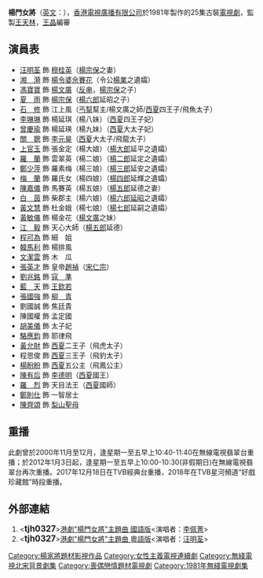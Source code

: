 {{Otheruses|楊門女將}}
{{無綫劇集 
| 中文劇名= 楊門女將
| 英文劇名= {{lang|en|Young's Female Warrior}}
| 圖像=楊門女將 (1981年劇集).jpg
| 製作年份= 1981年
| 海外推出日期=
| 海外推出國家=
| 翡翠台首播日期=1981年7月27日－1981年8月28日
| 翡翠台首播時間=逢星期一至五 20:30-21:30
| 製作公司= [[香港|香港]][[電視廣播有限公司|電視廣播有限公司]] 
| 監製=[[王天林|王天林]]
| 編審=[[王晶|王　晶]]
| 編導=[[杜琪峰|杜琪峰]]
| 製作統籌=
| 編劇=[[王晶|王　晶]]、[[譚嬣|譚　嬣]]、[[曾淑娟|曾淑娟]]、[[羅錦輝|羅錦輝]]
| 集數= 25
| 劇種= 古裝
| 外景=[[香港|香港]]
| 主演=[[汪明荃|汪明荃]]、[[馮寶寶|馮寶寶]]、[[石修|石　修]]、[[湘漪|湘　漪]]
| 主題曲=楊門女將
| 作曲=
| 填詞=
| 主唱=[[汪明荃|汪明荃]]
| 插曲=
| 網頁=
| 備註=
}}
'''楊門女將'''（[[英語|英文]]：{{lang|en|Young's Female Warrior}}），[[香港|香港]][[電視廣播有限公司|電視廣播有限公司]]於1981年製作的25集古裝[[電視劇|電視劇]]，監製[[王天林|王天林]]，[[王晶|王晶]]編審

==演員表==
*[[汪明荃|汪明荃]] 飾 [[穆桂英|穆桂英]]（[[楊宗保|楊宗保]]之妻）
*[[湘漪|湘　漪]] 飾 [[楊令婆|楊令婆]][[佘太君|佘賽花]]（令公[[楊業|楊業]]之遺孀）
*[[馮寶寶|馮寶寶]] 飾 [[楊文廣|楊文廣]]（[[反串|反串]]，[[楊宗保|楊宗保]]之子）
*[[夏雨_(香港)|夏　雨]] 飾 [[楊宗保|楊宗保]]（[[楊六郎|楊六郎]]延昭之子）
*[[石修|石　修]] 飾 江上風（[[丐幫|丐幫]]幫主/楊文廣之師/[[西夏|西夏]]四王子/飛魚太子）
*[[李琳琳|李琳琳]] 飾 楊延琪（楊八妹）（[[西夏|西夏]]四王子妃）
*[[曾慶瑜|曾慶瑜]] 飾 楊延瑛（楊九妹）（[[西夏|西夏]]大太子妃）
*[[關聰|關　聰]] 飾 [[李元昊|李元昊]]（[[西夏|西夏]]大太子/飛龍太子）
*[[上官玉|上官玉]] 飾 張金定（楊大娘）（[[杨延平|楊大郎]]延平之遺孀）
*[[羅蘭_(香港)|羅　蘭]] 飾 雲翠英（楊二娘）（[[杨延定|楊二郎]]延定之遺孀）
*[[鄭少萍|鄭少萍]] 飾 羅素梅（楊三娘）（[[杨延安|楊三郎]]延安之遺孀）
*[[梅蘭|梅　蘭]] 飾 羅氏女（楊四娘）（[[杨延輝|楊四郎]]延輝之遺孀）
*[[陳嘉儀|陳嘉儀]] 飾 馬賽英（楊五娘）（[[楊延德|楊五郎]]延德之妻）
*[[白茵|白　茵]] 飾 柴郡主（楊六娘）（[[杨延昭|楊六郎延昭]]之遺孀）
*[[黃文慧|黃文慧]] 飾 杜金娥（楊七娘）（[[杨延嗣|楊七郎]]延嗣之遺孀）
*[[黃敏儀|黃敏儀]] 飾 楊金花（[[楊文廣|楊文廣]]之妹）
*[[江毅|江　毅]] 飾 天心大師（[[楊延德|楊五郎]]延德）
*[[程可為|程可為]] 飾 細　姐
*[[韓馬利|韓馬利]] 飾 楊排風
*[[文潔雲|文潔雲]] 飾 木　瓜
*[[張英才|張英才]] 飾 皇帝[[趙禎|趙禎]]（[[宋仁宗|宋仁宗]]）
*[[劉兆銘|劉兆銘]] 飾 [[寇準|寇　準]]
*[[藍天_(演員)|藍　天]] 飾 [[王欽若|王欽若]]
*[[張國強_(香港)|張國強]] 飾 [[柳青|柳　青]]
*劉國誠 飾 焦廷貴
*陳國權 飾 孟定國
*[[胡美儀|胡美儀]] 飾 太子妃
*[[駱應鈞|駱應鈞]] 飾 耶律飛
*[[黃允財|黃允財]] 飾 [[西夏|西夏]]二王子（飛虎太子）
*程思俊 飾 [[西夏|西夏]]三王子（飛豹太子）
*[[楊盼盼|楊盼盼]] 飾 [[西夏|西夏]]五公主（飛鳳公主）
*[[陳有后|陳有后]] 飾 [[李德明|李德明]]（[[西夏|西夏]]國王）
*[[羅烈|羅　烈]] 飾 天目法王（[[西夏|西夏]]國師）
*[[鄭則仕|鄭則仕]] 飾 一智居士 
*[[陳齊頌|陳齊頌]] 飾 [[梨山聖母|梨山聖母]]

==重播==
此劇曾於2000年11月至12月，逢星期一至五早上10:40-11:40在無線電視翡翠台重播；於2012年1月3日起，逢星期一至五早上10:00-10:30(非假期日)在無線電視翡翠台再次重播。2017年12月18日在TVB經典台重播，2018年在TVB星河頻道“好戲珍藏館”時段重播。

{{電視節目的變遷|上一節目=[[楊家將_(無綫電視劇)|楊家將]]<br/>（2011.12.01 - 2011.12.16）|下一節目=[[笑傲江湖_(1984年電視劇)|笑傲江湖]]<br/>（2012.04.10 - 2012.07.04）|播放檔次=星期一至五 10:00-10:30 早上劇集時段|節目名稱=楊門女將<br/>（2012.01.03 - 2012.04.03）|電視台={{flagicon|Hong Kong}} [[香港|香港]][[無綫電視|無綫電視]][[翡翠台|翡翠台]]}}

==外部連結==
#<'''<big>tjh0327</big>'''>[https://www.youtube.com/watch?v=SLjWYItrXKs&list=UUCHWJ8khDPyECgiGmHR8NJg 港劇"楊門女將"主題曲 國語版]<演唱者：[[李佩菁|李佩菁]]>
#<'''<big>tjh0327</big>'''>[https://www.facebook.com/video.php?v=1251251559795 港劇"楊門女將"主題曲 粵語版]<演唱者：[[汪明荃|汪明荃]]> 

{{DEFAULTSORT:Yángmén Nǚjiàng}}
[[Category:楊家將題材影視作品|Category:楊家將題材影視作品]]
[[Category:女性主義電視連續劇|Category:女性主義電視連續劇]]
[[Category:無綫電視北宋背景劇集|Category:無綫電視北宋背景劇集]]
[[Category:喪偶戀情題材電視劇|Category:喪偶戀情題材電視劇]]
[[Category:1981年無綫電視劇集|Category:1981年無綫電視劇集]]